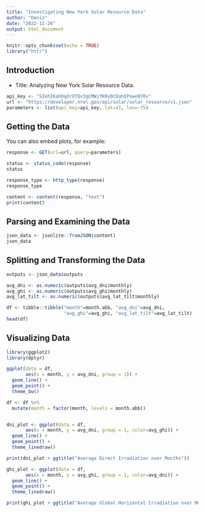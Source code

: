 ```yaml
---
title: "Investigating New York Solar Resource Data"
author: "Deniz"
date: "2022-11-26"
output: html_document
---
```


```r
knitr::opts_chunk$set(echo = TRUE)
library("httr")
```

## Introduction

- Title: Analyzing New York Solar Resource Data.

```r
api_key <- "SZehIKahDqdrXTQv3qCMWjfK0vDCDahIPowe87Ov"
url <- "https://developer.nrel.gov/api/solar/solar_resource/v1.json"
parameters <- list(api_key=api_key, lat=41, lon=-75)
```


## Getting the Data

You can also embed plots, for example:

```r
response <- GET(url=url, query=parameters)

status <- status_code(response)
status

response_type <- http_type(response)
response_type

content <- content(response, "text")
print(content)
```
## Parsing and Examining the Data

```r
json_data <- jsonlite::fromJSON(content)
json_data
```

## Splitting and Transforming the Data
```r
outputs <- json_data$outputs

avg_dni <- as.numeric(outputs$avg_dni$monthly)
avg_ghi <- as.numeric(outputs$avg_ghi$monthly)
avg_lat_tilt <- as.numeric(outputs$avg_lat_tilt$monthly)

df <- tibble::tibble("month"=month.abb, "avg_dni"=avg_dni,
                     "avg_ghi"=avg_ghi, "avg_lat_tilt"=avg_lat_tilt)
head(df)
```

## Visualizing Data
```r
library(ggplot2)
library(dplyr)

ggplot(data = df,
       aes(x = month, y = avg_dni, group = 1)) +
  geom_line() +
  geom_point() +
  theme_bw()

```
```r
df <- df %>% 
  mutate(month = factor(month, levels = month.abb))


dni_plot <- ggplot(data = df,
       aes(x = month, y = avg_dni, group = 1, color=avg_ghi)) +
  geom_line() +
  geom_point() +
  theme_linedraw()

print(dni_plot + ggtitle("Average Direct Irradiation over Months"))
```
```r
ghi_plot <- ggplot(data = df,
       aes(x = month, y = avg_ghi, group = 1, color=avg_dni)) +
  geom_line() +
  geom_point() +
  theme_linedraw()

print(ghi_plot + ggtitle("Average Global Horizontal Irradiation over Months"))

```
